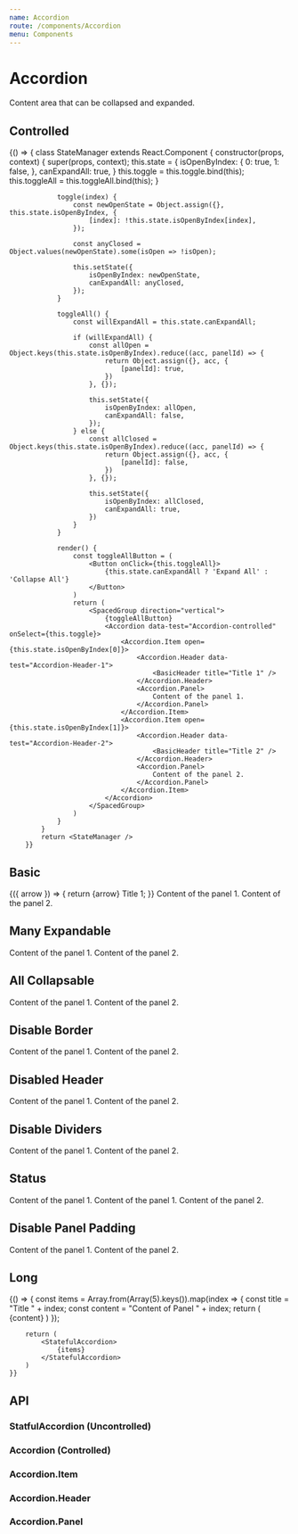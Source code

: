 ```yaml
---
name: Accordion
route: /components/Accordion
menu: Components
---
```



# Accordion

Content area that can be collapsed and expanded.

## Controlled

<Playground>
		{() => {
			class StateManager extends React.Component {
				constructor(props, context) {
					super(props, context);
					this.state = {
						isOpenByIndex: {
							0: true,
							1: false,
						},
						canExpandAll: true,
					}
					this.toggle = this.toggle.bind(this);
					this.toggleAll = this.toggleAll.bind(this);
				}

    			toggle(index) {
    				const newOpenState = Object.assign({}, this.state.isOpenByIndex, {
    					[index]: !this.state.isOpenByIndex[index],
    				});

    				const anyClosed = Object.values(newOpenState).some(isOpen => !isOpen);

    				this.setState({
    					isOpenByIndex: newOpenState,
    					canExpandAll: anyClosed,
    				});
    			}

    			toggleAll() {
    				const willExpandAll = this.state.canExpandAll;

    				if (willExpandAll) {
    					const allOpen = Object.keys(this.state.isOpenByIndex).reduce((acc, panelId) => {
    						return Object.assign({}, acc, {
    							[panelId]: true,
    						})
    					}, {});

    					this.setState({
    						isOpenByIndex: allOpen,
    						canExpandAll: false,
    					});
    				} else {
    					const allClosed = Object.keys(this.state.isOpenByIndex).reduce((acc, panelId) => {
    						return Object.assign({}, acc, {
    							[panelId]: false,
    						})
    					}, {});

    					this.setState({
    						isOpenByIndex: allClosed,
    						canExpandAll: true,
    					})
    				}
    			}

    			render() {
    				const toggleAllButton = (
    					<Button onClick={this.toggleAll}>
    						{this.state.canExpandAll ? 'Expand All' : 'Collapse All'}
    					</Button>
    				)
    				return (
    					<SpacedGroup direction="vertical">
    						{toggleAllButton}
    						<Accordion data-test="Accordion-controlled" onSelect={this.toggle}>
    							<Accordion.Item open={this.state.isOpenByIndex[0]}>
    								<Accordion.Header data-test="Accordion-Header-1">
    									<BasicHeader title="Title 1" />
    								</Accordion.Header>
    								<Accordion.Panel>
    									Content of the panel 1.
    								</Accordion.Panel>
    							</Accordion.Item>
    							<Accordion.Item open={this.state.isOpenByIndex[1]}>
    								<Accordion.Header data-test="Accordion-Header-2">
    									<BasicHeader title="Title 2" />
    								</Accordion.Header>
    								<Accordion.Panel>
    									Content of the panel 2.
    								</Accordion.Panel>
    							</Accordion.Item>
    						</Accordion>
    					</SpacedGroup>
    				)
    			}
    		}
    		return <StateManager />
    	}}

</Playground>

## Basic

<Playground>
  <StatefulAccordion data-test="Accordion-default">
    <Accordion.Item>
      <Accordion.Header data-test="Accordion-Header-1">
        {({ arrow }) => {
          return <SpacedGroup center>{arrow} Title 1</SpacedGroup>;
        }}
      </Accordion.Header>
      <Accordion.Panel>Content of the panel 1.</Accordion.Panel>
    </Accordion.Item>
    <Accordion.Item>
      <Accordion.Header data-test="Accordion-Header-2">
        <BasicHeader title="Title 2" />
      </Accordion.Header>
      <Accordion.Panel>Content of the panel 2.</Accordion.Panel>
    </Accordion.Item>
  </StatefulAccordion>
</Playground>

## Many Expandable

<Playground>
  <StatefulAccordion manyExpandable={true} data-test="Accordion-manyexpandable">
    <Accordion.Item>
      <Accordion.Header data-test="Accordion-Header-1">
        <BasicHeader title="Title 1" />
      </Accordion.Header>
      <Accordion.Panel>Content of the panel 1.</Accordion.Panel>
    </Accordion.Item>
    <Accordion.Item>
      <Accordion.Header data-test="Accordion-Header-2">
        <BasicHeader title="Title 2" />
      </Accordion.Header>
      <Accordion.Panel>Content of the panel 2.</Accordion.Panel>
    </Accordion.Item>
  </StatefulAccordion>
</Playground>

## All Collapsable

<Playground>
  <StatefulAccordion allCollapsable={true} data-test="Accordion-allcollapsable">
    <Accordion.Item>
      <Accordion.Header data-test="Accordion-Header-1">
        <BasicHeader title="Title 1" />
      </Accordion.Header>
      <Accordion.Panel>Content of the panel 1.</Accordion.Panel>
    </Accordion.Item>
    <Accordion.Item>
      <Accordion.Header data-test="Accordion-Header-2">
        <BasicHeader title="Title 2" />
      </Accordion.Header>
      <Accordion.Panel>Content of the panel 2.</Accordion.Panel>
    </Accordion.Item>
  </StatefulAccordion>
</Playground>

## Disable Border

<Playground>
  <StatefulAccordion disableBorder={true}>
    <Accordion.Item>
      <Accordion.Header data-test="Accordion-Header-1">
        <BasicHeader title="Title 1" />
      </Accordion.Header>
      <Accordion.Panel>Content of the panel 1.</Accordion.Panel>
    </Accordion.Item>
    <Accordion.Item>
      <Accordion.Header data-test="Accordion-Header-2">
        <BasicHeader title="Title 2" />
      </Accordion.Header>
      <Accordion.Panel>Content of the panel 2.</Accordion.Panel>
    </Accordion.Item>
  </StatefulAccordion>
</Playground>

## Disabled Header

<Playground>
  <StatefulAccordion>
    <Accordion.Item disabled>
      <Accordion.Header data-test="Accordion-Header-1">
        <BasicHeader title="Title 1" />
      </Accordion.Header>
      <Accordion.Panel>Content of the panel 1.</Accordion.Panel>
    </Accordion.Item>
    <Accordion.Item disabled>
      <Accordion.Header data-test="Accordion-Header-2">
        <BasicHeader title="Title 2" />
      </Accordion.Header>
      <Accordion.Panel>Content of the panel 2.</Accordion.Panel>
    </Accordion.Item>
  </StatefulAccordion>
</Playground>

## Disable Dividers

<Playground>
  <StatefulAccordion disableDividers={true}>
    <Accordion.Item>
      <Accordion.Header data-test="Accordion-Header-1">
        <BasicHeader title="Title 1" />
      </Accordion.Header>
      <Accordion.Panel>Content of the panel 1.</Accordion.Panel>
    </Accordion.Item>
    <Accordion.Item>
      <Accordion.Header data-test="Accordion-Header-2">
        <BasicHeader title="Title 2" />
      </Accordion.Header>
      <Accordion.Panel>Content of the panel 2.</Accordion.Panel>
    </Accordion.Item>
  </StatefulAccordion>
</Playground>

## Status

<Playground>
  <StatefulAccordion>
    <Accordion.Item status="success">
      <Accordion.Header data-test="Accordion-Header-1">
        <BasicHeader title="Title 1" />
      </Accordion.Header>
      <Accordion.Panel>Content of the panel 1.</Accordion.Panel>
    </Accordion.Item>
    <Accordion.Item status="failure">
      <Accordion.Header data-test="Accordion-Header-2">
        <BasicHeader title="Title 2" />
      </Accordion.Header>
      <Accordion.Panel>
        <StatefulAccordion>
          <Accordion.Item status="success">
            <Accordion.Header data-test="Accordion-Header-1">
              <BasicHeader title="Title 1" />
            </Accordion.Header>
            <Accordion.Panel>Content of the panel 1.</Accordion.Panel>
          </Accordion.Item>
          <Accordion.Item status="failure">
            <Accordion.Header data-test="Accordion-Header-2">
              <BasicHeader title="Title 2" />
            </Accordion.Header>
            <Accordion.Panel>Content of the panel 2.</Accordion.Panel>
          </Accordion.Item>
        </StatefulAccordion>
      </Accordion.Panel>
    </Accordion.Item>
  </StatefulAccordion>
</Playground>

## Disable Panel Padding

<Playground>
  <StatefulAccordion>
    <Accordion.Item disablePadding>
      <Accordion.Header data-test="Accordion-Header-1">
        <BasicHeader title="Title 1" />
      </Accordion.Header>
      <Accordion.Panel>Content of the panel 1.</Accordion.Panel>
    </Accordion.Item>
    <Accordion.Item disablePadding>
      <Accordion.Header data-test="Accordion-Header-2">
        <BasicHeader title="Title 2" />
      </Accordion.Header>
      <Accordion.Panel>Content of the panel 2.</Accordion.Panel>
    </Accordion.Item>
  </StatefulAccordion>
</Playground>

## Long

<Playground>
	{() => {
		const items = Array.from(Array(5).keys()).map(index => {
			const title = "Title " + index;
			const content = "Content of Panel " + index;
			return (
				<Accordion.Item key={index}>
					<Accordion.Header>
						<BasicHeader title={title} />
					</Accordion.Header>
					<Accordion.Panel>
						{content}
					</Accordion.Panel>
				</Accordion.Item>
			)
		});

    	return (
    		<StatefulAccordion>
    			{items}
    		</StatefulAccordion>
    	)
    }}

</Playground>

## API

### StatfulAccordion (Uncontrolled)

<PropsTable of={StatefulAccordion} />

### Accordion (Controlled)

<PropsTable of={Accordion} />

### Accordion.Item

<PropsTable of={Accordion.Item} />

### Accordion.Header

<PropsTable of={Accordion.Header} />

### Accordion.Panel

<PropsTable of={Accordion.Panel} />
